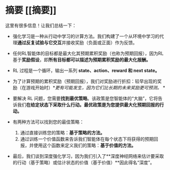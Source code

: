 # 摘要 [[摘要]]

这里有很多信息！让我们总结一下：

- 强化学习是一种从行动中学习的计算方法。我们构建了一个从环境中学习的代理**通过反复试验与它交互**并接收奖励（负面或正面）作为反馈。

- 任何RL智能体的目标都是最大化其预期累积奖励（也称为预期回报），因为RL基于**奖励假设**，即**所有目标都可以描述为预期累积奖励的最大化报酬。**

- RL 过程是一个循环，输出一系列 **state、action、reward 和 next state。**

- 为了计算预期的累积奖励（预期回报），我们对奖励进行折扣：较早出现的奖励（在游戏开始时）**更有可能发生，因为它们比长期的未来奖励更可预测。* *

- 要解决 RL 问题，您需要**找到最优策略**。该政策是您智能体的“大脑”，它将告诉我们**在给定状态下采取什么行动。**最优政策是**为您提供最大化预期回报的行动。**

- 有两种方法可以找到您的最佳策略：
    1. 通过直接训练您的策略：**基于策略的方法。**
    2. 通过训练一个价值函数来告诉我们智能体在每个状态下将获得的预期回报，并使用这个函数来定义我们的策略：**基于价值的方法。**

- 最后，我们谈到深度强化学习，因为我们引入了**深度神经网络来估计要采取的行动（基于策略）或估计状态的价值（基于价值）**因此得名“深度”。